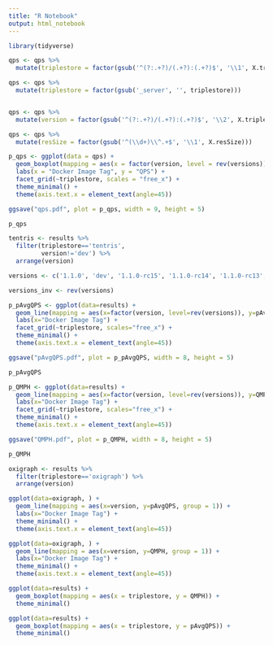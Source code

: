 ```yaml
---
title: "R Notebook"
output: html_notebook
---
```


```r
library(tidyverse)
```

```r
qps <- qps %>%
  mutate(triplestore = factor(gsub('^(?:.+?)/(.+?):(.+?)$', '\\1', X.triplestore)))

qps <- qps %>%
  mutate(triplestore = factor(gsub('_server', '', triplestore)))


qps <- qps %>%
  mutate(version = factor(gsub('^(?:.+?)/(.+?):(.+?)$', '\\2', X.triplestore)))

qps <- qps %>%
  mutate(resSize = factor(gsub('^(\\d+)\\^.+$', '\\1', X.resSize)))
```


```r
p_qps <- ggplot(data = qps) + 
  geom_boxplot(mapping = aes(x = factor(version, level = rev(versions)), y = X.qps)) +
  labs(x = "Docker Image Tag", y = "QPS") +
  facet_grid(~triplestore, scales = "free_x") +
  theme_minimal() + 
  theme(axis.text.x = element_text(angle=45))

ggsave("qps.pdf", plot = p_qps, width = 9, height = 5)

p_qps
```


```r
tentris <- results %>%
  filter(triplestore=='tentris',
         version!='dev') %>%
  arrange(version)

versions <- c('1.1.0', 'dev', '1.1.0-rc15', '1.1.0-rc14', '1.1.0-rc13', '1.1.0-rc12', '1.1.0-rc11', '1.0.7', '1.0.7-rc5', '1.0.7-rc4', '1.0.7-rc3', '1.0.7-rc2', '1.0.7-rc1', '1.0.6', '1.0.5.1', '1.0.5', '1.0.3', 'latest', 'v0.3.2', 'v0.3.1', 'v0.3.0', 'v0.3.0-rc.1', 'v0.3.0-beta.4', 'v0.3.0-beta.3', 'v0.3.0-beta.2', 'v0.3.0-beta.1')

versions_inv <- rev(versions)

p_pAvgQPS <- ggplot(data=results) +
  geom_line(mapping = aes(x=factor(version, level=rev(versions)), y=pAvgQPS, group = 1)) +
  labs(x="Docker Image Tag") +
  facet_grid(~triplestore, scales="free_x") +
  theme_minimal() +
  theme(axis.text.x = element_text(angle=45))

ggsave("pAvgQPS.pdf", plot = p_pAvgQPS, width = 8, height = 5)

p_pAvgQPS
```

```r
p_QMPH <- ggplot(data=results) +
  geom_line(mapping = aes(x=factor(version, level=rev(versions)), y=QMPH, group = 1)) +
  labs(x="Docker Image Tag") +
  facet_grid(~triplestore, scales="free_x") +
  theme_minimal() +
  theme(axis.text.x = element_text(angle=45))

ggsave("QMPH.pdf", plot = p_QMPH, width = 8, height = 5)

p_QMPH

```

```r
oxigraph <- results %>%
  filter(triplestore=='oxigraph') %>%
  arrange(version)

ggplot(data=oxigraph, ) +
  geom_line(mapping = aes(x=version, y=pAvgQPS, group = 1)) +
  labs(x="Docker Image Tag") +
  theme_minimal() +
  theme(axis.text.x = element_text(angle=45))
```

```r
ggplot(data=oxigraph, ) +
  geom_line(mapping = aes(x=version, y=QMPH, group = 1)) +
  labs(x="Docker Image Tag") +
  theme_minimal() +
  theme(axis.text.x = element_text(angle=45))
```




```r
ggplot(data=results) +
  geom_boxplot(mapping = aes(x = triplestore, y = QMPH)) +
  theme_minimal()
```

```r
ggplot(data=results) +
  geom_boxplot(mapping = aes(x = triplestore, y = pAvgQPS)) +
  theme_minimal()
```
